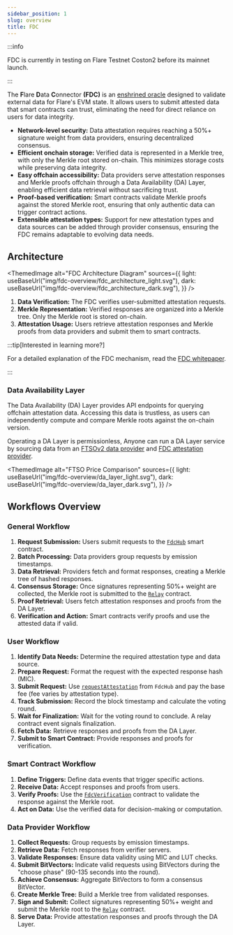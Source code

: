 ```yaml
---
sidebar_position: 1
slug: overview
title: FDC
---
```



:::info

FDC is currently in testing on Flare Testnet Coston2 before its mainnet launch.

:::

The **F**lare **D**ata **C**onnector **(FDC)** is an [enshrined oracle](/support/terminology#enshrined-oracle) designed to validate external data for Flare's EVM state.
It allows users to submit attested data that smart contracts can trust, eliminating the need for direct reliance on users for data integrity.

- **Network-level security:** Data attestation requires reaching a 50%+ signature weight from data providers, ensuring decentralized consensus.
- **Efficient onchain storage:** Verified data is represented in a Merkle tree, with only the Merkle root stored on-chain. This minimizes storage costs while preserving data integrity.
- **Easy offchain accessibility:** Data providers serve attestation responses and Merkle proofs offchain through a Data Availability (DA) Layer, enabling efficient data retrieval without sacrificing trust.
- **Proof-based verification:** Smart contracts validate Merkle proofs against the stored Merkle root, ensuring that only authentic data can trigger contract actions.
- **Extensible attestation types:** Support for new attestation types and data sources can be added through provider consensus, ensuring the FDC remains adaptable to evolving data needs.

## Architecture

<ThemedImage
  alt="FDC Architecture Diagram"
  sources={{
    light: useBaseUrl("img/fdc-overview/fdc_architecture_light.svg"),
    dark: useBaseUrl("img/fdc-overview/fdc_architecture_dark.svg"),
  }}
/>

1. **Data Verification:** The FDC verifies user-submitted attestation requests.
2. **Merkle Representation:** Verified responses are organized into a Merkle tree. Only the Merkle root is stored on-chain.
3. **Attestation Usage:** Users retrieve attestation responses and Merkle proofs from data providers and submit them to smart contracts.

:::tip[Interested in learning more?]

For a detailed explanation of the FDC mechanism, read the [FDC whitepaper](https://flare.network/wp-content/uploads/FDC_WP_171024_02.pdf).

:::

### Data Availability Layer

The Data Availability (DA) Layer provides API endpoints for querying offchain attestation data. Accessing this data is trustless, as users can independently compute and compare Merkle roots against the on-chain version.

Operating a DA Layer is permissionless, Anyone can run a DA Layer service by sourcing data from an [FTSOv2 data provider](/run-node/ftso-data-provider) and [FDC attestation provider](/run-node/fdc-attestation-provider).

<ThemedImage
  alt="FTSO Price Comparison"
  sources={{
    light: useBaseUrl("img/fdc-overview/da_layer_light.svg"),
    dark: useBaseUrl("img/fdc-overview/da_layer_dark.svg"),
  }}
/>

## Workflows Overview

### General Workflow

1. **Request Submission:** Users submit requests to the [`FdcHub`](/fdc/reference/IFdcHub) smart contract.
2. **Batch Processing:** Data providers group requests by emission timestamps.
3. **Data Retrieval:** Providers fetch and format responses, creating a Merkle tree of hashed responses.
4. **Consensus Storage:** Once signatures representing 50%+ weight are collected, the Merkle root is submitted to the [`Relay`](/network/fsp/solidity-reference/IRelay) contract.
5. **Proof Retrieval:** Users fetch attestation responses and proofs from the DA Layer.
6. **Verification and Action:** Smart contracts verify proofs and use the attested data if valid.

### User Workflow

1. **Identify Data Needs:** Determine the required attestation type and data source.
2. **Prepare Request:** Format the request with the expected response hash (MIC).
3. **Submit Request:** Use [`requestAttestation`](/fdc/reference/IFdcHub#requestattestation) from `FdcHub` and pay the base fee (fee varies by attestation type).
4. **Track Submission:** Record the block timestamp and calculate the voting round.
5. **Wait for Finalization:** Wait for the voting round to conclude. A relay contract event signals finalization.
6. **Fetch Data:** Retrieve responses and proofs from the DA Layer.
7. **Submit to Smart Contract:** Provide responses and proofs for verification.

### Smart Contract Workflow

1. **Define Triggers:** Define data events that trigger specific actions.
2. **Receive Data:** Accept responses and proofs from users.
3. **Verify Proofs:** Use the [`FdcVerification`](/fdc/reference/IFdcVerification) contract to validate the response against the Merkle root.
4. **Act on Data:** Use the verified data for decision-making or computation.

### Data Provider Workflow

1. **Collect Requests:** Group requests by emission timestamps.
2. **Retrieve Data:** Fetch responses from verifier servers.
3. **Validate Responses:** Ensure data validity using MIC and LUT checks.
4. **Submit BitVectors:** Indicate valid requests using BitVectors during the "choose phase" (90-135 seconds into the round).
5. **Achieve Consensus:** Aggregate BitVectors to form a consensus BitVector.
6. **Create Merkle Tree:** Build a Merkle tree from validated responses.
7. **Sign and Submit:** Collect signatures representing 50%+ weight and submit the Merkle root to the [`Relay`](/network/fsp/solidity-reference/IRelay) contract.
8. **Serve Data:** Provide attestation responses and proofs through the DA Layer.
